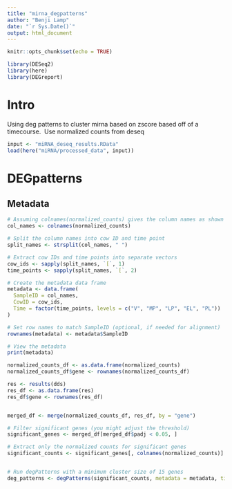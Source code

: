 ```yaml
---
title: "mirna_degpatterns"
author: "Benji Lamp"
date: "`r Sys.Date()`"
output: html_document
---
```


```r
knitr::opts_chunk$set(echo = TRUE)
```

```r
library(DESeq2)
library(here)
library(DEGreport)
```

# Intro
Using deg patterns to cluster mirna based on zscore based off of a timecourse.
\ Use normalized counts from deseq

```r
input <- "miRNA_deseq_results.RData"
load(here("miRNA/processed_data", input))
```

# DEGpatterns
## Metadata

```r
# Assuming colnames(normalized_counts) gives the column names as shown
col_names <- colnames(normalized_counts)

# Split the column names into cow ID and time point
split_names <- strsplit(col_names, " ")

# Extract cow IDs and time points into separate vectors
cow_ids <- sapply(split_names, `[`, 1)
time_points <- sapply(split_names, `[`, 2)

# Create the metadata data frame
metadata <- data.frame(
  SampleID = col_names,
  CowID = cow_ids,
  Time = factor(time_points, levels = c("V", "MP", "LP", "EL", "PL"))
)

# Set row names to match SampleID (optional, if needed for alignment)
rownames(metadata) <- metadata$SampleID

# View the metadata
print(metadata)

```



```r
normalized_counts_df <- as.data.frame(normalized_counts)
normalized_counts_df$gene <- rownames(normalized_counts_df)

res <- results(dds)
res_df <- as.data.frame(res)
res_df$gene <- rownames(res_df)


merged_df <- merge(normalized_counts_df, res_df, by = "gene")

# Filter significant genes (you might adjust the threshold)
significant_genes <- merged_df[merged_df$padj < 0.05, ]

# Extract only the normalized counts for significant genes
significant_counts <- significant_genes[, colnames(normalized_counts)]


# Run degPatterns with a minimum cluster size of 15 genes
deg_patterns <- degPatterns(significant_counts, metadata = metadata, time = "Time", minc = 15)
```
 
 